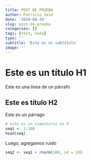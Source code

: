 ```yaml
---
title: POST DE PRUEBA
author: Patricio Said
date: '2019-09-19'
slug: post-de-prueba
categories: []
tags: [test, nada]
type: ''
subtitle: 'Este es un subtítulo'
image: ''
---
```

<!--more-->

# Este es un título H1

Este es una línea de un párrafo

## Este es título H2

Este es un párrago

```r
# este es un comentario en R
seq1 <- 1:100
head(seq)
```

Luego, agregamos ruido

```r
seq2 <- seq1 + rnorm(100, sd = 10)
```

